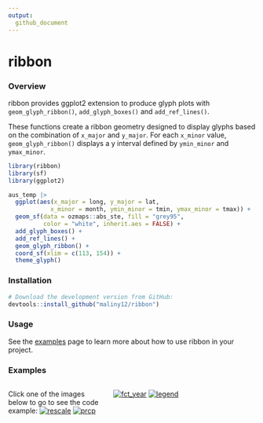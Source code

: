 ```yaml
---
output: 
  github_document
---
```


# ribbon

### Overview

ribbon provides ggplot2 extension to produce glyph plots with `geom_glyph_ribbon()`,
`add_glyph_boxes()` and `add_ref_lines()`.

These functions create a ribbon geometry designed to display glyphs
based on the combination of `x_major` and `y_major`. For each `x_minor`
value, `geom_glyph_ribbon()` displays a y interval defined by
`ymin_minor` and `ymax_minor`. 

```r
library(ribbon)
library(sf)
library(ggplot2)

aus_temp |>
  ggplot(aes(x_major = long, y_major = lat,
            x_minor = month, ymin_minor = tmin, ymax_minor = tmax)) +
  geom_sf(data = ozmaps::abs_ste, fill = "grey95",
          color = "white", inherit.aes = FALSE) +
  add_glyph_boxes() +
  add_ref_lines() +
  geom_glyph_ribbon() +
  coord_sf(xlim = c(113, 154)) +
  theme_glyph()

```

### Installation

```r
# Download the development version from GitHub:
devtools::install_github("maliny12/ribbon")
```


### Usage 

See the [examples](https://maliny12.github.io/ribbon/articles/Examples.html) page to learn more about how to use ribbon in your project.


### Examples


:::::::::::::: {.columns}
::: {.column width="40%"}
Click one of the images below to go to see the code example:
[![rescale](docs/articles/Examples_files/figure-html/global_local_rescale.png)](https://maliny12.github.io/ribbon/articles/Examples.html#comparison-between-global-rescale-and-local-rescale){width=250px}
[![prcp](docs/articles/Examples_files/figure-html/prcp_dist.png)](https://maliny12.github.io/ribbon/articles/Examples.html#mapping-precipitation-across-australia-with-glyphs){width=250px}
:::
::: {.column width="60%"}
[![fct_year](docs/articles/Examples_files/figure-html/fct_year.png)](https://maliny12.github.io/ribbon/articles/Examples.html#comparative-visualization-by-factors-across-yearss){width=250px}
[![legend](docs/articles/Examples_files/figure-html/legend.png)](https://maliny12.github.io/ribbon/articles/Examples.html#integrating-legends-in-map-visualizations){width=250px}
:::
::::::::::::::









